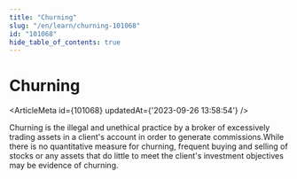 ```yaml
---
title: "Churning"
slug: "/en/learn/churning-101068"
id: "101068"
hide_table_of_contents: true
---
```



# Churning

<ArticleMeta id={101068} updatedAt={'2023-09-26 13:58:54'} />
<div className='border-solid border-b border-t-0 my-4 border-[var(--ifm-color-gray-300)]' />

Churning is the illegal and unethical practice by a broker of excessively trading assets in a client's account in order to generate commissions.While there is no quantitative measure for churning, frequent buying and selling of stocks or any assets that do little to meet the client's investment objectives may be evidence of churning.
